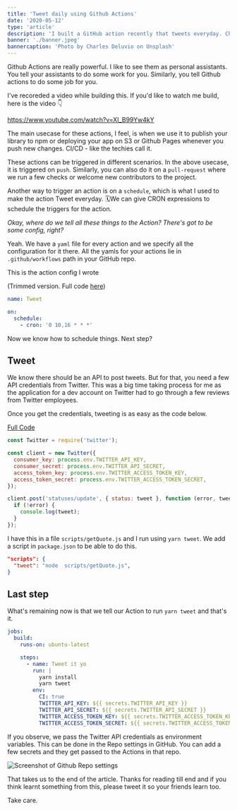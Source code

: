 ```yaml
---
title: 'Tweet daily using Github Actions'
date: '2020-05-12'
type: 'article'
description: 'I built a GitHub action recently that tweets everyday. Check out the acticle to know.'
banner: './banner.jpeg'
bannercaption: 'Photo by Charles Deluvio on Unsplash'
---
```


Github Actions are really powerful. I like to see them as personal assistants. You tell your assistants to do some work for you. Similarly, you tell Github actions to do some job for you.

<GrayBlock>

I've recoreded a video while building this. If you'd like to watch me build, here is the video 👇

https://www.youtube.com/watch?v=XI_B99Yw4kY

</GrayBlock>

The main usecase for these actions, I feel, is when we use it to publish your library to npm or deploying your app on S3 or Github Pages whenever you push new changes. CI/CD - like the techies call it.

These actions can be triggered in different scenarios. In the above usecase, it is triggered on `push`. Similarly, you can also do it on a `pull-request` where we run a few checks or welcome new contributors to the project.

Another way to trigger an action is on a `schedule`, which is what I used to make the action Tweet everyday. 🗓We can give CRON expressions to schedule the triggers for the action.

_Okay, where do we tell all these things to the Action? There's got to be some config, right?_

Yeah. We have a `yaml` file for every action and we specify all the configuration for it there. All the yamls for your actions lie in `.github/workflows` path in your GitHub repo.

This is the action config I wrote

(Trimmed version. Full code [here](https://github.com/aravindballa/learningcurve.dev/blob/master/.github/workflows/tweet.yml))

```yml
name: Tweet

on:
  schedule:
    - cron: '0 10,16 * * *'
```

Now we know how to schedule things. Next step?

## Tweet

We know there should be an API to post tweets. But for that, you need a few API credentials from Twitter. This was a big time taking process for me as the application for a dev account on Twitter had to go through a few reviews from Twitter employees.

Once you get the credentials, tweeting is as easy as the code below.

[Full Code](https://github.com/aravindballa/learningcurve.dev/blob/master/scripts/getQuote.js)

```js
const Twitter = require('twitter');

const client = new Twitter({
  consumer_key: process.env.TWITTER_API_KEY,
  consumer_secret: process.env.TWITTER_API_SECRET,
  access_token_key: process.env.TWITTER_ACCESS_TOKEN_KEY,
  access_token_secret: process.env.TWITTER_ACCESS_TOKEN_SECRET,
});

client.post('statuses/update', { status: tweet }, function (error, tweet, response) {
  if (!error) {
    console.log(tweet);
  }
});
```

I have this in a file `scripts/getQuote.js` and I run using `yarn tweet`. We add a script in `package.json` to be able to do this.

```json
"scripts": {
  "tweet": "node  scripts/getQuote.js",
}
```

## Last step

What's remaining now is that we tell our Action to run `yarn tweet` and that's it.

```yml
jobs:
  build:
    runs-on: ubuntu-latest

    steps:
      - name: Tweet it yo
        run: |
          yarn install
          yarn tweet
        env:
          CI: true
          TWITTER_API_KEY: ${{ secrets.TWITTER_API_KEY }}
          TWITTER_API_SECRET: ${{ secrets.TWITTER_API_SECRET }}
          TWITTER_ACCESS_TOKEN_KEY: ${{ secrets.TWITTER_ACCESS_TOKEN_KEY }}
          TWITTER_ACCESS_TOKEN_SECRET: ${{ secrets.TWITTER_ACCESS_TOKEN_SECRET }}
```

If you observe, we pass the Twitter API credentials as environment variables. This can be done in the Repo settings in GitHub. You can add a few secrets and they get passed to the Actions in that repo.

![Screenshot of Github Repo settings](./github-repo-settings.png)

That takes us to the end of the article. Thanks for reading till end and if you think learnt something from this, please tweet it so your friends learn too.

Take care.
